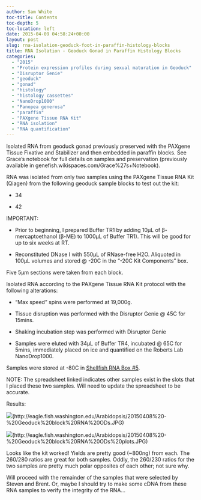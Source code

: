 ```yaml
---
author: Sam White
toc-title: Contents
toc-depth: 5
toc-location: left
date: 2015-04-09 04:58:24+00:00
layout: post
slug: rna-isolation-geoduck-foot-in-paraffin-histology-blocks
title: RNA Isolation - Geoduck Gonad in Paraffin Histology Blocks
categories:
  - "2015"
  - "Protein expression profiles during sexual maturation in Geoduck"
  - "Disruptor Genie"
  - "geoduck"
  - "gonad"
  - "histology"
  - "histology cassettes"
  - "NanoDrop1000"
  - "Panopea generosa"
  - "paraffin"
  - "PAXgene Tissue RNA Kit"
  - "RNA isolation"
  - "RNA quantification"
---
```


Isolated RNA from geoduck gonad previously preserved with the PAXgene Tissue Fixative and Stabilizer and then embedded in paraffin blocks. See Grace's notebook for full details on samples and preservation (previously available in genefish.wikispaces.com/Grace%27s+Notebook).



RNA was isolated from only two samples using the PAXgene Tissue RNA Kit (Qiagen) from the following geoduck sample blocks to test out the kit:




    
  * 34

    
  * 42



IMPORTANT:


    
  * Prior to beginning, I prepared Buffer TR1 by adding 10μL of β-mercaptoethanol (β-ME) to 1000μL of Buffer TR1). This will be good for up to six weeks at RT.

    
  * Reconstituted DNase I with 550μL of RNase-free H2O. Aliquoted in 100μL volumes and stored @ -20C in the "-20C Kit Components" box.



Five 5μm sections were taken from each block.

Isolated RNA according to the PAXgene Tissue RNA Kit protocol with the following alterations:


    
  * "Max speed" spins were performed at 19,000g.

    
  * Tissue disruption was performed with the Disruptor Genie @ 45C for 15mins.

    
  * Shaking incubation step was performed with Disruptor Genie

    
  * Samples were eluted with 34μL of Buffer TR4, incubated @ 65C for 5mins, immediately placed on ice and quantified on the Roberts Lab NanoDrop1000.



Samples were stored at -80C in [Shellfish RNA Box #5](https://docs.google.com/spreadsheet/ccc?key=0AmS_90rPaQMzcHdyU1d0MDVMLWpaTWdadnJSd0M4UUE&usp=sharing).

NOTE: The spreadsheet linked indicates other samples exist in the slots that I placed these two samples. Will need to update the spreadsheet to be accurate.

Results:

![](https://eagle.fish.washington.edu/Arabidopsis/20150408%20-%20Geoduck%20block%20RNA%20ODs.JPG)(http://eagle.fish.washington.edu/Arabidopsis/20150408%20-%20Geoduck%20block%20RNA%20ODs.JPG)



![](https://eagle.fish.washington.edu/Arabidopsis/20150408%20-%20Geoduck%20block%20RNA%20ODs%20plots.JPG)(http://eagle.fish.washington.edu/Arabidopsis/20150408%20-%20Geoduck%20block%20RNA%20ODs%20plots.JPG)



Looks like the kit worked! Yields are pretty good (~800ng) from each. The 260/280 ratios are great for both samples. Oddly, the 260/230 ratios for the two samples are pretty much polar opposites of each other; not sure why.

Will proceed with the remainder of the samples that were selected by Steven and Brent. Or, maybe I should try to make some cDNA from these RNA samples to verify the integrity of the RNA...

